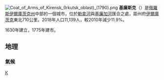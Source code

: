 {{coord|57|47|N|108|06|E|display=title}}
[[File:Coat_of_Arms_of_Kirensk_(Irkutsk_oblast)_(1790).png|right]]
'''基廉斯克'''（{{lang-ru|Ки́ренск}}）是[[俄羅斯|俄羅斯]][[伊爾庫茨克州|伊爾庫茨克州]]中部的一個城市，位於[[勒拿河|勒拿河]]與[[基廉加河|基廉加河]]匯合之處，距州府[[伊爾庫茨克|伊爾庫茨克]]東北710公里。2018年人口11,139人，較2010年減少11.9%。

1630年建立，1775年建市。

== 地理 ==
=== 氣候 ===
<div style="max-width:75%">{{Infobox weather
|location = 基廉斯克 
|metric_first = yes 
|single_line = yes 
|source = [https://meteolabs.ru/погода_киренск/ Киренск - meteolabs.ru]
|Jan_REC_Hi_°C = 1.4
|Feb_REC_Hi_°C = 6.3
|Mar_REC_Hi_°C = 16.1
|Apr_REC_Hi_°C = 24.5
|May_REC_Hi_°C = 33.6
|Jun_REC_Hi_°C = 36.0
|Jul_REC_Hi_°C = 36.6
|Aug_REC_Hi_°C = 35.4
|Sep_REC_Hi_°C = 29.3
|Oct_REC_Hi_°C = 24.0
|Nov_REC_Hi_°C = 10.6
|Dec_REC_Hi_°C = 3.0
|Year_REC_Hi_°C = 36.6
|Jan_REC_Lo_°C = -56.0
|Feb_REC_Lo_°C = -54.7
|Mar_REC_Lo_°C = -44.0
|Apr_REC_Lo_°C = -34.5
|May_REC_Lo_°C = -10.9
|Jun_REC_Lo_°C = -3.5
|Jul_REC_Lo_°C = 1.7
|Aug_REC_Lo_°C = -3.1
|Sep_REC_Lo_°C = -11.0
|Oct_REC_Lo_°C = -31.7
|Nov_REC_Lo_°C = -46.0
|Dec_REC_Lo_°C = -51.6
|Year_REC_Lo_°C = -56.0
|Jan_Hi_°C = -21.3
|Feb_Hi_°C = -14.7
|Mar_Hi_°C = -3.3
|Apr_Hi_°C = 5.7
|May_Hi_°C = 15.3
|Jun_Hi_°C = 23.1
|Jul_Hi_°C = 25.3
|Aug_Hi_°C = 22.2
|Sep_Hi_°C = 13.0
|Oct_Hi_°C = 2.5
|Nov_Hi_°C = -10.4
|Dec_Hi_°C = -19.3
|Year_Hi_°C = 3.2
|Jan_Lo_°C = -32.5
|Feb_Lo_°C = -29.1
|Mar_Lo_°C = -20.9
|Apr_Lo_°C = -7.9
|May_Lo_°C = 0.9
|Jun_Lo_°C = 8.5
|Jul_Lo_°C = 12.1
|Aug_Lo_°C = 9.4
|Sep_Lo_°C = 2.3
|Oct_Lo_°C = -6.0
|Nov_Lo_°C = -20.5
|Dec_Lo_°C = -29.8
|Year_Lo_°C = -9.5
|Jan_MEAN_°C = -26.9
|Feb_MEAN_°C = -21.9
|Mar_MEAN_°C = -12.1
|Apr_MEAN_°C = -1.1
|May_MEAN_°C = 8.1
|Jun_MEAN_°C = 15.8
|Jul_MEAN_°C = 18.7
|Aug_MEAN_°C = 15.8
|Sep_MEAN_°C = 7.6
|Oct_MEAN_°C = -1.8
|Nov_MEAN_°C = -15.5
|Dec_MEAN_°C = -24.6
|Year_MEAN_°C = -3.2
|Jan_Precip_mm = 24.6
|Feb_Precip_mm = 14.0
|Mar_Precip_mm = 15.6
|Apr_Precip_mm = 14.8
|May_Precip_mm = 32.4
|Jun_Precip_mm = 51.6
|Jul_Precip_mm = 66.3
|Aug_Precip_mm = 58.0
|Sep_Precip_mm = 41.7
|Oct_Precip_mm = 33.4
|Nov_Precip_mm = 29.9
|Dec_Precip_mm = 26.1
|Year_Precip_mm = 408.4
|}}
</div>

{{Cities and towns in Irkutsk Oblast}}
{{Authority control}}
[[Category:伊爾庫茨克州城市|К]]